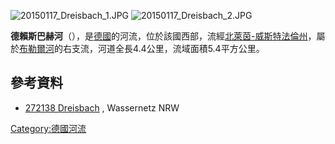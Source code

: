 {{Onesource|time=2020-07-17T13:40:31+00:00}}
{{Coord|50|49|18|N|7|21|19|E|display=title}}
[[Image:20150117_Dreisbach_1.JPG|right]]
[[Image:20150117_Dreisbach_2.JPG|right]]

'''德賴斯巴赫河'''（{{lang-de|Dreisbach}}），是[[德國|德國]]的河流，位於該國西部，流經[[北萊茵-威斯特法倫州|北萊茵-威斯特法倫州]]，屬於[[布勒爾河|布勒爾河]]的右支流，河道全長4.4公里，流域面積5.4平方公里。

==參考資料==
* [http://www.wassernetz-nrw.de/wiki/index.php?title=272138_Dreisbach 272138 Dreisbach] {{Wayback|url=http://www.wassernetz-nrw.de/wiki/index.php?title=272138_Dreisbach |date=20160501200844 }}, Wassernetz NRW

{{Germany-geo-stub}}
[[Category:德國河流|Category:德國河流]]
